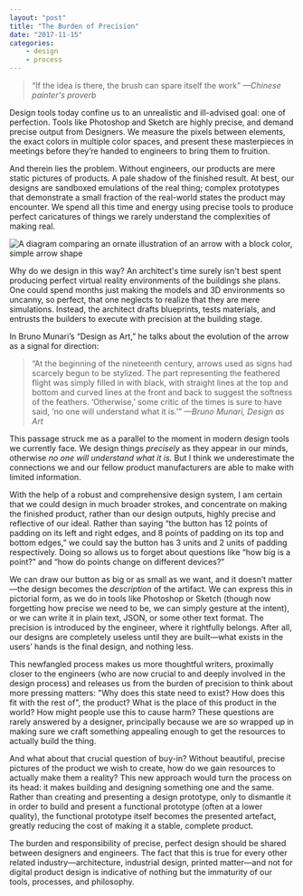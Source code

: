 ```yaml
---
layout: "post"
title: "The Burden of Precision"
date: "2017-11-15"
categories:
    - design
    - process
---
```


> “If the idea is there, the brush can spare itself the work” _—Chinese
> painter's proverb_

Design tools today confine us to an unrealistic and ill-advised goal: one of
perfection. Tools like Photoshop and Sketch are highly precise, and demand
precise output from Designers. We measure the pixels between elements, the exact
colors in multiple color spaces, and present these masterpieces in meetings
before they’re handed to engineers to bring them to fruition.

And therein lies the problem. Without engineers, our products are mere static
pictures of products. A pale shadow of the finished result. At best, our designs
are sandboxed emulations of the real thing; complex prototypes that demonstrate
a small fraction of the real-world states the product may encounter. We spend
all this time and energy using precise tools to produce perfect caricatures of
things we rarely understand the complexities of making real.

<Image
    alt="A diagram comparing an ornate illustration of an arrow with a block color, simple arrow shape"
    height={560}
    src="2017/11/Simplicity.png"
    width={1296}
/>

Why do we design in this way? An architect's time surely isn't best spent
producing perfect virtual reality environments of the buildings she plans. One
could spend months just making the models and 3D environments so uncanny, so
perfect, that one neglects to realize that they are mere simulations. Instead,
the architect drafts blueprints, tests materials, and entrusts the builders to
execute with precision at the building stage.

In Bruno Munari’s “Design as Art,” he talks about the evolution of the arrow as
a signal for direction:

> “At the beginning of the nineteenth century, arrows used as signs had scarcely
> begun to be stylized. The part representing the feathered flight was simply
> filled in with black, with straight lines at the top and bottom and curved
> lines at the front and back to suggest the softness of the feathers.
> ‘Otherwise,’ some critic of the times is sure to have said, ‘no one will
> understand what it is.’” _—Bruno Munari, Design as Art_

This passage struck me as a parallel to the moment in modern design tools we
currently face. We design things _precisely_ as they appear in our minds,
otherwise _no one will understand what it is._ But I think we underestimate the
connections we and our fellow product manufacturers are able to make with
limited information.

With the help of a robust and comprehensive design system, I am certain that we
could design in much broader strokes, and concentrate on making the finished
product, rather than our design outputs, highly precise and reflective of our
ideal. Rather than saying “the button has 12 points of padding on its left and
right edges, and 8 points of padding on its top and bottom edges,” we could say
the button has 3 units and 2 units of padding respectively. Doing so allows us
to forget about questions like “how big is a point?” and “how do points change
on different devices?”

We can draw our button as big or as small as we want, and it doesn’t matter—the
design becomes the _description_ of the artifact. We can express this in
pictorial form, as we do in tools like Photoshop or Sketch (though now
forgetting how precise we need to be, we can simply gesture at the intent), or
we can write it in plain text, JSON, or some other text format. The precision is
introduced by the engineer, where it rightfully belongs. After all, our designs
are completely useless until they are built—what exists in the users’ hands is
the final design, and nothing less.

This newfangled process makes us more thoughtful writers, proximally closer to
the engineers (who are now crucial to and deeply involved in the design process)
and releases us from the burden of precision to think about more pressing
matters: "Why does this state need to exist? How does this fit with the rest
of", the product? What is the place of this product in the world? How might
people use this to cause harm? These questions are rarely answered by a
designer, principally because we are so wrapped up in making sure we craft
something appealing enough to get the resources to actually build the thing.

And what about that crucial question of buy-in? Without beautiful, precise
pictures of the product we wish to create, how do we gain resources to actually
make them a reality? This new approach would turn the process on its head: it
makes building and designing something one and the same. Rather than creating
and presenting a design prototype, only to dismantle it in order to build and
present a functional prototype (often at a lower quality), the functional
prototype itself becomes the presented artefact, greatly reducing the cost of
making it a stable, complete product.

The burden and responsibility of precise, perfect design should be shared
between designers and engineers. The fact that this is true for every other
related industry—architecture, industrial design, printed matter—and not for
digital product design is indicative of nothing but the immaturity of our tools,
processes, and philosophy.
